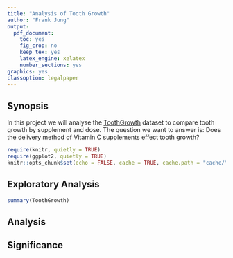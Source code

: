 ```yaml
---
title: "Analysis of Tooth Growth"
author: "Frank Jung"
output:
  pdf_document:
    toc: yes
    fig_crop: no
    keep_tex: yes
    latex_engine: xelatex
    number_sections: yes
graphics: yes
classoption: legalpaper
---
```


## Synopsis

In this project we will analyse the 
[ToothGrowth](https://stat.ethz.ch/R-manual/R-devel/library/datasets/html/ToothGrowth.html)
dataset to compare tooth growth by supplement and dose. The question we want to 
answer is: Does the delivery method of Vitamin C supplements effect tooth
growth?

```r
require(knitr, quietly = TRUE)
require(ggplot2, quietly = TRUE)
knitr::opts_chunk$set(echo = FALSE, cache = TRUE, cache.path = "cache/", fig.path = "figure/")
```

## Exploratory Analysis

```r
summary(ToothGrowth)
```

## Analysis

## Significance